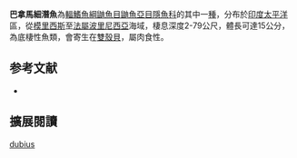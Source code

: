 {{Expand|time=2013-02-14T08:00:06+00:00 }}
{{Speciesbox
| image = Carapus dubius.jpg
| image_width = 250px
| status = DD
| status_system = IUCN3.1
| genus = Carapus
| species = dubius
| authority = [[Putnam|Putnam]], 1874
| synonyms = *''Encheliophis dubius''<br /><small>Putnam, 1874</small>
*''Fierasfer arenicola''<br /><small>Jordan & Gilbert, 1882</small>
*''Fierasfer dubius''<br /><small>Putnam, 1874</small>
*''Fierasfer microdon''<br /><small>Gilbert, 1905</small>
}}
'''巴拿馬細潛魚'''為[[輻鰭魚綱|輻鰭魚綱]][[鼬魚目|鼬魚目]][[鼬魚亞目|鼬魚亞目]][[隱魚科|隱魚科]]的其中一[[種|種]]，分布於[[印度|印度]][[太平洋|太平洋]]區，從[[模里西斯|模里西斯]]至[[法屬波里尼西亞|法屬波里尼西亞]]海域，棲息深度2-79公尺，體長可達15公分，為底棲性魚類，會寄生在[[雙殼貝|雙殼貝]]，屬肉食性。

== 参考文献 ==
{{reflist}}
*{{FishBase_species|genus=Carapus|species=dubius|year=2012|month=7}}

== 擴展閱讀 == 
{{refbegin}}
{{wikispecies-inline|Carapus dubius|巴拿馬細潛魚}}
{{refend}}
{{Taxonbar|from=Q2694347}}

[[Category:潛魚屬|dubius]]


{{魚類小作品}}